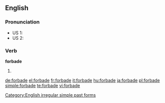 ==English==

===Pronunciation===
* US 1: {{IPA|/ˌfoɹˈbæd/}}
* US 2: {{IPA|/ˌfoɻˈbeɪd/}}
*: {{audio|en-us-forbade.ogg|Audio (US)}}
*: {{rhymes|eɪd}}

===Verb===
'''forbade'''
# {{simple past of|forbid}}

[[Category:English irregular simple past forms]]

[[de:forbade]]
[[el:forbade]]
[[fr:forbade]]
[[it:forbade]]
[[hu:forbade]]
[[ja:forbade]]
[[pl:forbade]]
[[simple:forbade]]
[[te:forbade]]
[[vi:forbade]]